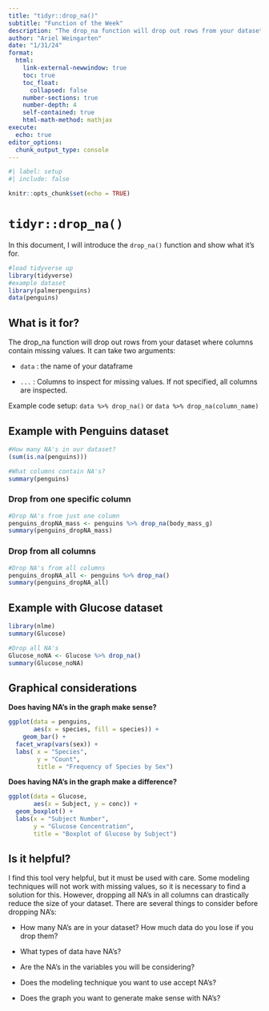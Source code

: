 ```yaml
---
title: "tidyr::drop_na()"
subtitle: "Function of the Week"
description: "The drop_na function will drop out rows from your dataset where columns contain missing values."
author: "Ariel Weingarten"
date: "1/31/24"
format: 
  html:
    link-external-newwindow: true
    toc: true
    toc_float:
      collapsed: false
    number-sections: true
    number-depth: 4
    self-contained: true
    html-math-method: mathjax
execute:
  echo: true
editor_options: 
  chunk_output_type: console
---
```



```r

#| label: setup
#| include: false

knitr::opts_chunk$set(echo = TRUE)
```


# `tidyr::drop_na()`

In this document, I will introduce the `drop_na()` function and show what it's for.

```r
#load tidyverse up
library(tidyverse)
#example dataset
library(palmerpenguins)
data(penguins)
```

## What is it for?

The drop_na function will drop out rows from your dataset where columns contain missing values. It can take two arguments:

* `data` : the name of your dataframe

* `...` : Columns to inspect for missing values. If not specified, all columns are inspected.

Example code setup: `data %>% drop_na()` or `data %>% drop_na(column_name)`

## Example with Penguins dataset

```r
#How many NA's in our dataset?
(sum(is.na(penguins)))

#What columns contain NA's?
summary(penguins)
```

### Drop from one specific column

```r
#Drop NA's from just one column
penguins_dropNA_mass <- penguins %>% drop_na(body_mass_g)
summary(penguins_dropNA_mass)
```

### Drop from all columns

```r
#Drop NA's from all columns
penguins_dropNA_all <- penguins %>% drop_na()
summary(penguins_dropNA_all)
```


## Example with Glucose dataset

```r
library(nlme)
summary(Glucose)

#Drop all NA's
Glucose_noNA <- Glucose %>% drop_na()
summary(Glucose_noNA)
```

## Graphical considerations

__Does having NA's in the graph make sense?__

```r
ggplot(data = penguins, 
       aes(x = species, fill = species)) + 
    geom_bar() +
  facet_wrap(vars(sex)) +
  labs( x = "Species",
        y = "Count",
        title = "Frequency of Species by Sex")
```

__Does having NA's in the graph make a difference?__

```r
ggplot(data = Glucose,
       aes(x = Subject, y = conc)) +
  geom_boxplot() +
  labs(x = "Subject Number", 
       y = "Glucose Concentration",
       title = "Boxplot of Glucose by Subject")
```

## Is it helpful?

I find this tool very helpful, but it must be used with care. Some modeling techniques will not work with missing values, so it is necessary to find a solution for this. However, dropping all NA's in all columns can drastically reduce the size of your dataset. There are several things to consider before dropping NA's:

* How many NA's are in your dataset? How much data do you lose if you drop them?

* What types of data have NA's?

* Are the NA's in the variables you will be considering?

* Does the modeling technique you want to use accept NA's?

* Does the graph you want to generate make sense with NA's?


